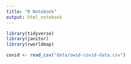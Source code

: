 ```yaml
---
title: "R Notebook"
output: html_notebook
---
```


```r
library(tidyverse)
library(janitor)
library(rworldmap)
```

```r
covid <- read_csv("data/owid-covid-data.csv")
```

